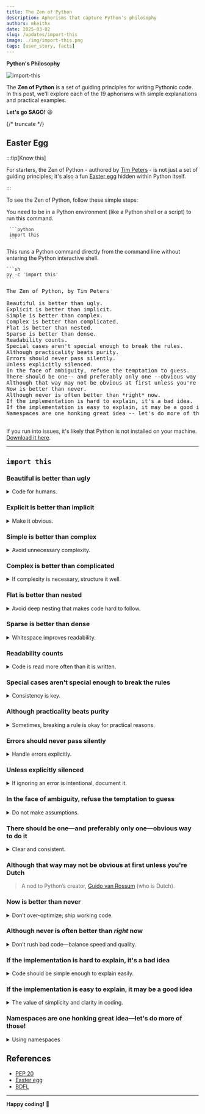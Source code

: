 ```yaml
---
title: The Zen of Python
description: Aphorisms that capture Python's philosophy
authors: mkeithx
date: 2025-03-02
slug: /updates/import-this
image: ./img/import-this.png
tags: [user_story, facts]
---
```



**Python's Philosophy**

![import-this](./img/import-this.png)

The **Zen of Python** is a set of guiding principles for writing Pythonic code. In this post, we'll explore each of the 19 aphorisms with simple explanations and practical examples.

**Let's go SAGO!** 😆


{/* truncate */}

## Easter Egg

:::tip[Know this]

For starters, the Zen of Python - authored by [Tim Peters](https://en.wikipedia.org/wiki/Tim_Peters_(software_engineer)) - is not just a set of guiding principles; it's also a fun [Easter egg](https://en.wikipedia.org/wiki/Easter_egg_(media)) hidden within Python itself. 

:::

To see the Zen of Python, follow these simple steps:

<Tabs>
  <TabItem value="pyscript" label="Python script" default>
     You need to be in a Python environment (like a Python shell or a script) to run this command.

     ```python
     import this
     ```
  </TabItem>
  <TabItem value="pyshell" label="Command line">

  This runs a Python command directly from the command line without entering the Python interactive shell.
    
    ```sh
    py -c 'import this'
    ```

  </TabItem>
</Tabs>

<pre>
The Zen of Python, by Tim Peters

Beautiful is better than ugly.
Explicit is better than implicit.
Simple is better than complex.
Complex is better than complicated.
Flat is better than nested.
Sparse is better than dense.
Readability counts.
Special cases aren't special enough to break the rules.
Although practicality beats purity.
Errors should never pass silently.
Unless explicitly silenced.
In the face of ambiguity, refuse the temptation to guess.
There should be one-- and preferably only one --obvious way to do it.
Although that way may not be obvious at first unless you're Dutch.
Now is better than never.
Although never is often better than *right* now.
If the implementation is hard to explain, it's a bad idea.
If the implementation is easy to explain, it may be a good idea.
Namespaces are one honking great idea -- let's do more of those!

</pre>

If you run into issues, it's likely that Python is not installed on your machine. [Download it here](https://www.python.org/downloads/).


---

## `import this`

### Beautiful is better than ugly

<details>
<summary>Code for humans.</summary>

Clean, readable code is easier to understand and maintain.

* **❌ Bad**
    ```python
    def f(x): return x*x + 2*x + 1
    ```
* **✅ Good:**
    ```python
    def quadratic(x):
        return x * x + 2 * x + 1
    ```
</details>

### Explicit is better than implicit

<details>
<summary>Make it obvious.</summary>

Avoid hidden meanings and ensure that the purpose of the code is obvious. Clear code is easier to understand than clever shortcuts.

* **❌ Bad**
    ```python
    from math import *  # What is being imported?
    ```
* **✅ Good**
    ```python
    from math import sqrt, pi  # Explicit and clear
    ```

</details>


### Simple is better than complex

<details>
<summary>Avoid unnecessary complexity.</summary>

Complex solutions should only be used when absolutely necessary. Simplicity leads to better code.

* **❌ Complicated**
    ```python
    def add(a, b): 
        return (lambda x, y: x + y)(a, b)
    ```
* **✅ Simplified**
    ```python
    def add(a, b):
        return a + b
    ```

</details>




### Complex is better than complicated

<details>
<summary>If complexity is necessary, structure it well.</summary>

Code should be well-structured and understandable, not convoluted or confusing.


* **❌ Complicated**
    ```python
    def factorial(n):
        return 1 if n == 0 else n * factorial(n - 1)
    ```
* **✅ Complex but better**
    ```python
    def factorial(n):
        result = 1
        for i in range(1, n + 1):
            result *= i
        return result
    ```

</details>


### Flat is better than nested

<details>
<summary>Avoid deep nesting that makes code hard to follow.</summary>

Flat code is easier to read and manage.

* **❌ Bad**
    ```python
    if user:
    if user.is_active:
        if user.has_permission():
            print("Access granted")
    ```
* **✅ Good**
    ```python
    if user and user.is_active and user.has_permission():
        print("Access granted")
    ```
</details>


### Sparse is better than dense

<details>
<summary>Whitespace improves readability.</summary>

Dense code can be hard to read and understand. Spread out code with appropriate spacing. 

* **❌ Bad**
    ```python
    x=[1,2,3];y=4;z=x+y
    ```
* **✅ Good**
    ```python
    x = [1, 2, 3]
    y = 4
    z = x + y
    ```


</details>


### Readability counts

<details>
<summary>Code is read more often than it is written. </summary>

Prioritize readability to make it easier for others (and yourself) to understand and maintain.

* **❌ Less Readable**
    ```python
    def d(a,b,c):
        return (a+b)*c
    ```
* **✅ Readable**
    ```python
    def calculate(a, b, c):
        return (a + b) * c
    ```


</details>


### Special cases aren't special enough to break the rules

<details>
<summary>Consistency is key.</summary>

Stick to the rules and conventions of the language, even for special cases.

* **Following the rules**
    ```python
    def divide(a, b):
        if b == 0:
            raise ValueError("Cannot divide by zero")
        return a / b
    ```
* **Breaking the rules**
    ```python
    def divide(a, b):
        if b == 0:
            return None
        return a / b
    ```

</details>




### Although practicality beats purity

<details>
<summary>Sometimes, breaking a rule is okay for practical reasons.</summary>

While following best practices is important, practical solutions should take precedence when necessary. Using `try-except` instead of checking every possible edge case:

```python
try:
    value = int(user_input)
except ValueError:
    print("Invalid number")
```
**Comparison**

* **Practical**
    ```python
    def read_file(file_path):
        try:
            with open(file_path, 'r') as file:
                return file.read()
        except FileNotFoundError:
            return "File not found"
    ```
* **Pure**
    ```python
    def read_file(file_path):
        with open(file_path, 'r') as file:
            return file.read()
    ```


</details>



### Errors should never pass silently

<details>
<summary>Handle errors explicitly.</summary>

Ignoring errors can lead to unexpected behavior and bugs.

* **❌ Bad**
    ```python
    try:
        risky_function()
    except:
        pass  # Silently ignores all errors
    ```
* **✅ Good**
    ```python
    try:
        risky_function()
    except Exception as e:
        print(f"Error: {e}")
    ```

</details>


### Unless explicitly silenced
<details>
<summary>If ignoring an error is intentional, document it.</summary>


If an error must be ignored, it should be done explicitly and with good reason.

    ```python
    try:
        os.remove("foobar.txt")
    except FileNotFoundError:
        pass  # It's okay if the file doesn't exist
    ```
</details>



### In the face of ambiguity, refuse the temptation to guess

<details>
<summary>Do not make assumptions.</summary>


Write clear logic rather than making assumptions. When code behavior is unclear, seek clarity and ensure the code's intent is explicit.


* **❌ Guessing**
    ```python
    def get_user_age(user):
        return user.get('age', 0)  # Assuming age is 0 if not found
    ```
* **✅ Seeking clarity**
    ```python
    def get_user_age(user):
        if 'age' in user:
            return user['age']
        else:
            raise KeyError("User age not found")
    ```
</details>



### There should be one—and preferably only one—obvious way to do it

<details>
<summary>Clear and consistent.</summary>

Python emphasizes having a single, clear way to accomplish a task, reducing confusion and increasing consistency.

* **❌ Multiple ways (Confusing)**
    ```python
    import os
    os.system("ls")  # One way
    import subprocess
    subprocess.run(["ls"])  # Another way
    ```
* **✅ Preferred**
    ```python
    import pathlib
    print(list(pathlib.Path(".").iterdir()))
    ```

</details>



### Although that way may not be obvious at first unless you're Dutch

> A nod to Python’s creator, [Guido van Rossum](https://en.wikipedia.org/wiki/Guido_van_Rossum) (who is Dutch).


### Now is better than never

<details>
<summary>Don’t over-optimize; ship working code.</summary>


It's better to take action and write code now rather than procrastinate.

```python
print("Launching Project...")
```

</details>



### Although never is often better than *right* now

<details>
<summary>Don’t rush bad code—balance speed and quality.</summary>

Rushing to write code without proper thought can lead to poor quality. Balance urgency with careful consideration.

</details>



### If the implementation is hard to explain, it's a bad idea

<details>
<summary>Code should be simple enough to explain easily.</summary>


If it's too complex to explain, it likely needs to be simplified.


* **❌ Difficult to explain**
    ```python
    def mystery(x):
        return (x & (x - 1)) == 0
    ```
* **✅ Better**
    ```python
    def is_power_of_two(x):
        return x > 0 and (x & (x - 1)) == 0
    ```
</details>

### If the implementation is easy to explain, it may be a good idea

<details>
<summary>The value of simplicity and clarity in coding.</summary>

When an implementation is easy to explain, it usually means that the code is straightforward, understandable, and maintainable. Simple and clear implementations are often the best solutions.

    ```python
    def factorial(n):
        if n == 0:
            return 1
        else:
    return n * factorial(n-1)
    ```


</details>



### Namespaces are one honking great idea—let's do more of those!

<details>
<summary>Using namespaces</summary>

Namespaces help organize code and avoid naming conflicts. Use them liberally to keep code clean and modular.

    ```python
    import math
    print(math.sqrt(16))  # Using the math namespace to access sqrt function
    ```

</details>



## References

* [PEP 20](https://peps.python.org/pep-0020/)
* [Easter egg](https://en.wikipedia.org/wiki/Easter_egg_(media))
* [BDFL](https://en.wikipedia.org/wiki/Benevolent_dictator_for_life)

---

**Happy coding!** 🚀
